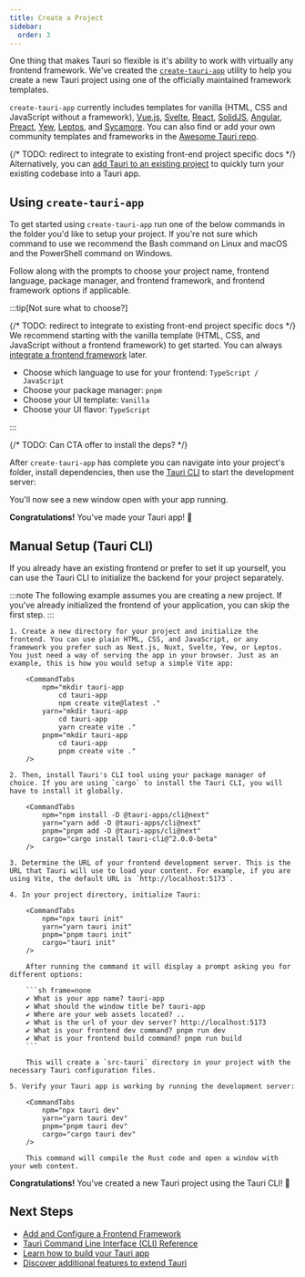 ```yaml
---
title: Create a Project
sidebar:
  order: 3
---
```




One thing that makes Tauri so flexible is it's ability to work with virtually any frontend framework. We've created the [`create-tauri-app`](https://github.com/tauri-apps/create-tauri-app) utility to help you create a new Tauri project using one of the officially maintained framework templates.

`create-tauri-app` currently includes templates for vanilla (HTML, CSS and JavaScript without a framework), [Vue.js](https://vuejs.org), [Svelte](https://svelte.dev), [React](https://reactjs.org/), [SolidJS](https://www.solidjs.com/), [Angular](https://angular.io/), [Preact](https://preactjs.com/), [Yew](https://yew.rs/), [Leptos](https://github.com/leptos-rs/leptos), and [Sycamore](https://sycamore-rs.netlify.app/). You can also find or add your own community templates and frameworks in the [Awesome Tauri repo](https://github.com/tauri-apps/awesome-tauri).

{/* TODO: redirect to integrate to existing front-end project specific docs */}
Alternatively, you can [add Tauri to an existing project](/start/create-project/) to quickly turn your existing codebase into a Tauri app.

## Using `create-tauri-app`

To get started using `create-tauri-app` run one of the below commands in the folder you'd like to setup your project. If you're not sure which command to use we recommend the Bash command on Linux and macOS and the PowerShell command on Windows.

<Cta />

Follow along with the prompts to choose your project name, frontend language, package manager, and frontend framework, and frontend framework options if applicable.

:::tip[Not sure what to choose?]

{/* TODO: redirect to integrate to existing front-end project specific docs */}
We recommend starting with the vanilla template (HTML, CSS, and JavaScript without a frontend framework) to get started. You can always [integrate a frontend framework](/start/create-project/) later.

- Choose which language to use for your frontend: `TypeScript / JavaScript`
- Choose your package manager: `pnpm`
- Choose your UI template: `Vanilla`
- Choose your UI flavor: `TypeScript`

:::

{/* TODO: Can CTA offer to install the deps? */}

After `create-tauri-app` has complete you can navigate into your project's folder, install dependencies, then use the [Tauri CLI](/reference/cli) to start the development server:


<CommandTabs
	npm="cd tauri-app
    npm install
    npm run tauri dev"
	yarn="cd tauri-app
    yarn install
    yarn tauri dev"
	pnpm="cd tauri-app
    pnpm install
    pnpm tauri dev"
	cargo="cd tauri-app
    cargo tauri dev"
/>

You'll now see a new window open with your app running.

**Congratulations!** You've made your Tauri app! 🚀

## Manual Setup (Tauri CLI)

If you already have an existing frontend or prefer to set it up yourself, you can use the Tauri CLI to initialize the backend for your project separately.

:::note
The following example assumes you are creating a new project. If you've already initialized the frontend of your application, you can skip the first step.
:::

<Steps>

    1. Create a new directory for your project and initialize the frontend. You can use plain HTML, CSS, and JavaScript, or any framework you prefer such as Next.js, Nuxt, Svelte, Yew, or Leptos. You just need a way of serving the app in your browser. Just as an example, this is how you would setup a simple Vite app:

        <CommandTabs
            npm="mkdir tauri-app
                cd tauri-app
                npm create vite@latest ."
            yarn="mkdir tauri-app
                cd tauri-app
                yarn create vite ."
            pnpm="mkdir tauri-app
                cd tauri-app
                pnpm create vite ."
        />

    2. Then, install Tauri's CLI tool using your package manager of choice. If you are using `cargo` to install the Tauri CLI, you will have to install it globally.

        <CommandTabs
            npm="npm install -D @tauri-apps/cli@next"
            yarn="yarn add -D @tauri-apps/cli@next"
            pnpm="pnpm add -D @tauri-apps/cli@next"
            cargo="cargo install tauri-cli@^2.0.0-beta"
        />

    3. Determine the URL of your frontend development server. This is the URL that Tauri will use to load your content. For example, if you are using Vite, the default URL is `http://localhost:5173`.

    4. In your project directory, initialize Tauri:

        <CommandTabs
            npm="npx tauri init"
            yarn="yarn tauri init"
            pnpm="pnpm tauri init"
            cargo="tauri init"
        />

        After running the command it will display a prompt asking you for different options:

        ```sh frame=none
        ✔ What is your app name? tauri-app
        ✔ What should the window title be? tauri-app
        ✔ Where are your web assets located? ..
        ✔ What is the url of your dev server? http://localhost:5173
        ✔ What is your frontend dev command? pnpm run dev
        ✔ What is your frontend build command? pnpm run build
        ```

        This will create a `src-tauri` directory in your project with the necessary Tauri configuration files.

    5. Verify your Tauri app is working by running the development server:

        <CommandTabs
            npm="npx tauri dev"
            yarn="yarn tauri dev"
            pnpm="pnpm tauri dev"
            cargo="cargo tauri dev"
        />

        This command will compile the Rust code and open a window with your web content.

</Steps>

**Congratulations!** You've created a new Tauri project using the Tauri CLI! 🚀

## Next Steps

- [Add and Configure a Frontend Framework](/start/frontend/)
- [Tauri Command Line Interface (CLI) Reference](/reference/cli/)
- [Learn how to build your Tauri app](/develop/)
- [Discover additional features to extend Tauri](/plugin/)
